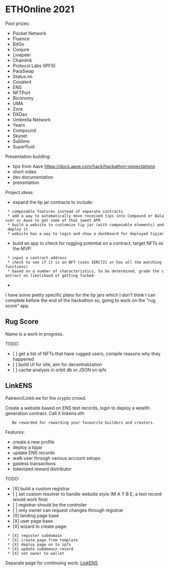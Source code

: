 = ETHOnline 2021 =

Pool prizes:

* Pocket Network
* Fluence
* BitGo
* Conjure
* Livepeer
* Chainlink
* Protocol Labs (IPFS)
* ParaSwap
* Status.im
* Covalent
* ENS
* NFTPort
* Biconomy
* UMA
* Zora
* DXDao
* Umbrella Network
* Yearn
* Compound
* Skynet
* Sublime
* Superfluid

Presentation building:

* tips from Aave https://docs.aave.com/hack/hackathon-expectations
* short video
* dev documentation
* presentation

Project ideas:

* expand the tip jar contracts to include:
  * composable features instead of separate contracts
  * add a way to automatically move received tips into Compound or Balancer or Aave to get some of that sweet APR
  * build a website to customize tip jar (with composable elements) and deploy it
  * website has a way to login and show a dashboard for deployed tipjar
* build an app to check for rugging potential on a contract, target NFTs as the MVP:
  * input a contract address
  * check to see if it is an NFT (uses IERC721 or has all the matching functions)
  * based on a number of characteristics, to be determined, grade the contract on likelihood of getting fucked
* 

I have some pretty specific plans for the tip jars which I don't think I can complete before the end of the hackathon so, going to work on the "rug score" app.

== Rug Score ==

Name is a work in progress.

TODO:

* [ ] get a list of NFTs that have rugged users, compile reasons why they happened
* [ ] build UI for site, aim for decentralization
* [ ] cache analysis in orbit db or JSON on ipfs

== LinkENS ==

Patreon/Linktr.ee for the crypto crowd.

Create a website based on ENS text records, login to deploy a wealth generation contract. Call it linkens.eth

    Be rewarded for rewarding your favourite builders and creators.

Features:

* create a new profile
* deploy a tipjar
* update ENS records
* walk user through various account setups
* gasless transactions
* tokenized reward distributor

TODO:

* [X] build a custom registrar
* [ ] set custom resolver to handle website style (M A Y B E, a text record would work fine)
* [ ] registrar should be the controller
* [ ] only owner can request changes through registrar
* [X] landing page base
* [X] user page base
* [X] wizard to create page:
  * [X] register subdomain
  * [X] create page from template
  * [X] deploy page on to ipfs
  * [X] update subdomain record
  * [X] set owner to wallet

Separate page for continuing work: [[LinkENS]]
